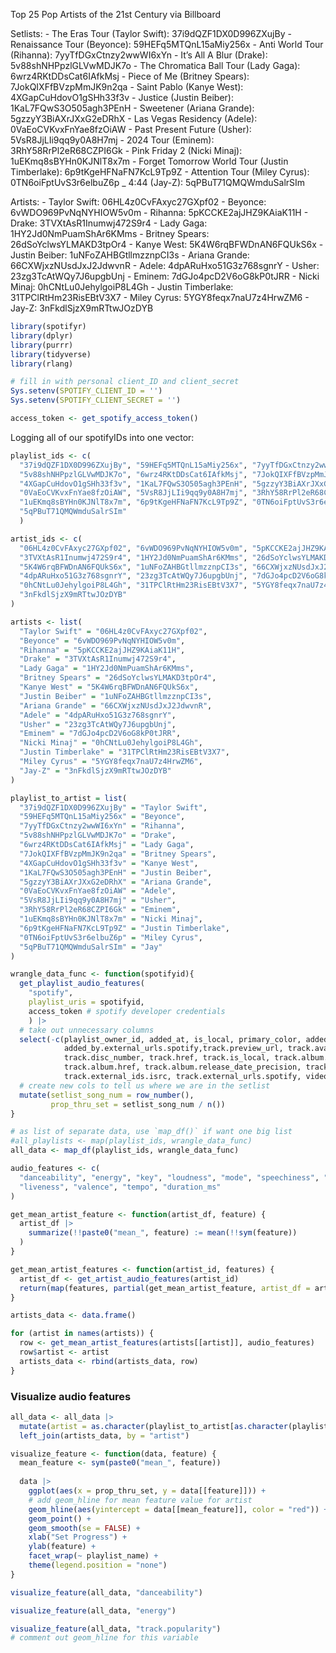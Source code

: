 Top 25 Pop Artists of the 21st Century via Billboard

Setlists: 
- The Eras Tour (Taylor Swift): 37i9dQZF1DX0D996ZXujBy
- Renaissance Tour (Beyonce): 59HEFq5MTQnL15aMiy256x
- Anti World Tour (Rihanna): 7yyTfDGxCtnzy2wwWI6xYn
- It's All A Blur (Drake): 5v88shNHPpzlGLVwMDJK7o
- The Chromatica Ball Tour (Lady Gaga): 6wrz4RKtDDsCat6IAfkMsj
- Piece of Me (Britney Spears): 7JokQIXFfBVzpMmJK9n2qa
- Saint Pablo (Kanye West): 4XGapCuHdovO1gSHh33f3v
- Justice (Justin Beiber): 1KaL7FQwS3O505agh3PEnH
- Sweetener (Ariana Grande): 5gzzyY3BiAXrJXxG2eDRhX
- Las Vegas Residency (Adele): 0VaEoCVKvxFnYae8fzOiAW
- Past Present Future (Usher): 5VsR8JjLIi9qq9y0A8H7mj
- 2024 Tour (Eminem): 3RhY58RrPl2eR68CZPI6Gk
- Pink Friday 2 (Nicki Minaj): 1uEKmq8sBYHn0KJNlT8x7m
- Forget Tomorrow World Tour (Justin Timberlake): 6p9tKgeHFNaFN7KcL9Tp9Z
- Attention Tour (Miley Cyrus): 0TN6oiFptUvS3r6elbuZ6p
_ 4:44 (Jay-Z): 5qPBuT71QMQWmduSalrSIm

Artists: 
- Taylor Swift: 06HL4z0CvFAxyc27GXpf02
- Beyonce: 6vWDO969PvNqNYHIOW5v0m
- Rihanna: 5pKCCKE2ajJHZ9KAiaK11H
- Drake: 3TVXtAsR1Inumwj472S9r4
- Lady Gaga: 1HY2Jd0NmPuamShAr6KMms
- Britney Spears: 26dSoYclwsYLMAKD3tpOr4
- Kanye West: 5K4W6rqBFWDnAN6FQUkS6x
- Justin Beiber: 1uNFoZAHBGtllmzznpCI3s
- Ariana Grande: 66CXWjxzNUsdJxJ2JdwvnR
- Adele: 4dpARuHxo51G3z768sgnrY
- Usher: 23zg3TcAtWQy7J6upgbUnj
- Eminem: 7dGJo4pcD2V6oG8kP0tJRR
- Nicki Minaj: 0hCNtLu0JehylgoiP8L4Gh
- Justin Timberlake: 31TPClRtHm23RisEBtV3X7
- Miley Cyrus: 5YGY8feqx7naU7z4HrwZM6
- Jay-Z: 3nFkdlSjzX9mRTtwJOzDYB



```r
library(spotifyr)
library(dplyr)
library(purrr)
library(tidyverse)
library(rlang)
```

```r
# fill in with personal client_ID and client_secret
Sys.setenv(SPOTIFY_CLIENT_ID = '')
Sys.setenv(SPOTIFY_CLIENT_SECRET = '')

access_token <- get_spotify_access_token()
```

Logging all of our spotifyIDs into one vector:

```r
playlist_ids <- c(
  "37i9dQZF1DX0D996ZXujBy", "59HEFq5MTQnL15aMiy256x", "7yyTfDGxCtnzy2wwWI6xYn",
  "5v88shNHPpzlGLVwMDJK7o", "6wrz4RKtDDsCat6IAfkMsj", "7JokQIXFfBVzpMmJK9n2qa",
  "4XGapCuHdovO1gSHh33f3v", "1KaL7FQwS3O505agh3PEnH", "5gzzyY3BiAXrJXxG2eDRhX",
  "0VaEoCVKvxFnYae8fzOiAW", "5VsR8JjLIi9qq9y0A8H7mj", "3RhY58RrPl2eR68CZPI6Gk",
  "1uEKmq8sBYHn0KJNlT8x7m", "6p9tKgeHFNaFN7KcL9Tp9Z", "0TN6oiFptUvS3r6elbuZ6p",
  "5qPBuT71QMQWmduSalrSIm"
  )

artist_ids <- c(
  "06HL4z0CvFAxyc27GXpf02", "6vWDO969PvNqNYHIOW5v0m", "5pKCCKE2ajJHZ9KAiaK11H",
  "3TVXtAsR1Inumwj472S9r4", "1HY2Jd0NmPuamShAr6KMms", "26dSoYclwsYLMAKD3tpOr4", 
  "5K4W6rqBFWDnAN6FQUkS6x", "1uNFoZAHBGtllmzznpCI3s", "66CXWjxzNUsdJxJ2JdwvnR",
  "4dpARuHxo51G3z768sgnrY", "23zg3TcAtWQy7J6upgbUnj", "7dGJo4pcD2V6oG8kP0tJRR",
  "0hCNtLu0JehylgoiP8L4Gh", "31TPClRtHm23RisEBtV3X7", "5YGY8feqx7naU7z4HrwZM6",
  "3nFkdlSjzX9mRTtwJOzDYB"
)

artists <- list(
  "Taylor Swift" = "06HL4z0CvFAxyc27GXpf02",
  "Beyonce" = "6vWDO969PvNqNYHIOW5v0m",
  "Rihanna" = "5pKCCKE2ajJHZ9KAiaK11H",
  "Drake" = "3TVXtAsR1Inumwj472S9r4",
  "Lady Gaga" = "1HY2Jd0NmPuamShAr6KMms",
  "Britney Spears" = "26dSoYclwsYLMAKD3tpOr4",
  "Kanye West" = "5K4W6rqBFWDnAN6FQUkS6x",
  "Justin Beiber" = "1uNFoZAHBGtllmzznpCI3s",
  "Ariana Grande" = "66CXWjxzNUsdJxJ2JdwvnR", 
  "Adele" = "4dpARuHxo51G3z768sgnrY",
  "Usher" = "23zg3TcAtWQy7J6upgbUnj",
  "Eminem" = "7dGJo4pcD2V6oG8kP0tJRR",
  "Nicki Minaj" = "0hCNtLu0JehylgoiP8L4Gh",
  "Justin Timberlake" = "31TPClRtHm23RisEBtV3X7",
  "Miley Cyrus" = "5YGY8feqx7naU7z4HrwZM6",
  "Jay-Z" = "3nFkdlSjzX9mRTtwJOzDYB"
)

playlist_to_artist = list(
  "37i9dQZF1DX0D996ZXujBy" = "Taylor Swift",
  "59HEFq5MTQnL15aMiy256x" = "Beyonce",
  "7yyTfDGxCtnzy2wwWI6xYn" = "Rihanna",
  "5v88shNHPpzlGLVwMDJK7o" = "Drake",
  "6wrz4RKtDDsCat6IAfkMsj" = "Lady Gaga",
  "7JokQIXFfBVzpMmJK9n2qa" = "Britney Spears", 
  "4XGapCuHdovO1gSHh33f3v" = "Kanye West",
  "1KaL7FQwS3O505agh3PEnH" = "Justin Beiber",
  "5gzzyY3BiAXrJXxG2eDRhX" = "Ariana Grande",
  "0VaEoCVKvxFnYae8fzOiAW" = "Adele",
  "5VsR8JjLIi9qq9y0A8H7mj" = "Usher",
  "3RhY58RrPl2eR68CZPI6Gk" = "Eminem",
  "1uEKmq8sBYHn0KJNlT8x7m" = "Nicki Minaj",
  "6p9tKgeHFNaFN7KcL9Tp9Z" = "Justin Timberlake",
  "0TN6oiFptUvS3r6elbuZ6p" = "Miley Cyrus",
  "5qPBuT71QMQWmduSalrSIm" = "Jay"
)
```

```r
wrangle_data_func <- function(spotifyid){
  get_playlist_audio_features(
    "spotify", 
    playlist_uris = spotifyid, 
    access_token # spotify developer credentials
    ) |>
  # take out unnecessary columns
  select(-c(playlist_owner_id, added_at, is_local, primary_color, added_by.href, added_by.id, added_by.type, added_by.uri, 
            added_by.external_urls.spotify,track.preview_url, track.available_markets, track.type, track.episode, track.track,
            track.disc_number, track.href, track.is_local, track.album.available_markets, track.album.type, track.album.album_type,
            track.album.href, track.album.release_date_precision, track.album.artists, track.album.external_urls.spotify,
            track.external_ids.isrc, track.external_urls.spotify, video_thumbnail.url )) |>
  # create new cols to tell us where we are in the setlist
  mutate(setlist_song_num = row_number(),
         prop_thru_set = setlist_song_num / n())
}

# as list of separate data, use `map_df()` if want one big list
#all_playlists <- map(playlist_ids, wrangle_data_func)
all_data <- map_df(playlist_ids, wrangle_data_func)
```


```r
audio_features <- c(
  "danceability", "energy", "key", "loudness", "mode", "speechiness", "acousticness", "instrumentalness", 
  "liveness", "valence", "tempo", "duration_ms"
)
```

```r
get_mean_artist_feature <- function(artist_df, feature) {
  artist_df |>
    summarize(!!paste0("mean_", feature) := mean(!!sym(feature))
  )
}

get_mean_artist_features <- function(artist_id, features) {
  artist_df <- get_artist_audio_features(artist_id)
  return(map(features, partial(get_mean_artist_feature, artist_df = artist_df)) |> list_cbind())
}
```

```r
artists_data <- data.frame()

for (artist in names(artists)) {
  row <- get_mean_artist_features(artists[[artist]], audio_features)
  row$artist <- artist
  artists_data <- rbind(artists_data, row)
}
```


### Visualize audio features
```r
all_data <- all_data |>
  mutate(artist = as.character(playlist_to_artist[as.character(playlist_id)])) |>
  left_join(artists_data, by = "artist")
```


```r
visualize_feature <- function(data, feature) {
  mean_feature <- sym(paste0("mean_", feature))
    
  data |>
    ggplot(aes(x = prop_thru_set, y = data[[feature]])) + 
    # add geom_hline for mean feature value for artist
    geom_hline(aes(yintercept = data[[mean_feature]], color = "red")) +
    geom_point() +
    geom_smooth(se = FALSE) + 
    xlab("Set Progress") + 
    ylab(feature) + 
    facet_wrap(~ playlist_name) + 
    theme(legend.position = "none")
}
```

```r
visualize_feature(all_data, "danceability")
```
```r
visualize_feature(all_data, "energy")
```

```r
visualize_feature(all_data, "track.popularity")
# comment out geom_hline for this variable
```

